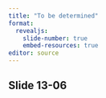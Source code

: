 ```yaml
---
title: "To be determined"
format: 
  revealjs:
    slide-number: true
    embed-resources: true
editor: source
---
```


## Slide 13-06

::: notes

:::

